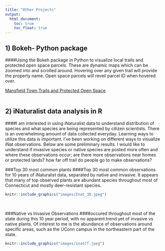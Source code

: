 ```yaml
---
title: "Other Projects"
output: 
  html_document:
    toc: true
    toc_float: true
---
```


## 1) Bokeh- Python package
####Using the Bokeh package in Python to visualize local trails and protected open space parcels. These are dynamic maps which can be zoomed into and scrolled around. Hovering over any given trail will provide the property name. Open space parcels will reveil parcel ID when hovered over.

[Mansfield Town Trails and Protected Open Space](BokehMaps_080619.html)
<br><br>

## 2) iNaturalist data analysis in R
####I am interested in using iNaturalist data to understand distribution of species and what species are being represented by citizen scientists. There is an overwhelming amount of data collected everyday. Learning ways to utilize this data is important. I've been working on different ways to visualize iNat observations. Below are some preliminary results. I would like to understand if invasive species or native species are posted more often and where these observations occur; are there more observations near homes or protected lands? how far off trail do people go to make observations? 

###Top 30 most common plants
####Top 30 most common observations for 10 years of iNaturalist data, separated by native and invasive. It appears that many of top observed plants are abundant species throughout most of Connecticut and mostly deer-resistant species.

```r
knitr::include_graphics("images/Inat_30.jpeg")

```
<br>

###Native vs Invasive Observations
####occured throughout most of the state during this 10 year period, with no apparent trend yet of invasive vs native plants. Of interest to me is the abundance of observations around specific areas, such as the UConn campus in the northeastern part of the state.
```r
knitr::include_graphics("images/inatCT.jpeg")
```
